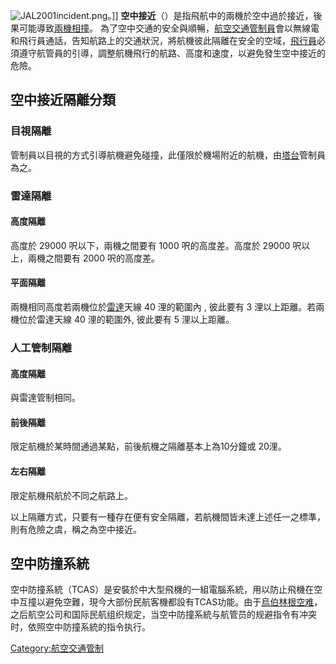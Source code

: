 {{Expand |time=2011-02-26T18:14:41+00:00 }}
[[File:JAL2001incident.png|thumb]]。]]
'''空中接近'''（{{lang-en|Air miss}}）是指飛航中的兩機於空中過於接近，後果可能導致[[兩機相撞|兩機相撞]]。
為了空中交通的安全與順暢，[[航空交通管制員|航空交通管制員]]會以無線電和飛行員通話，告知航路上的交通狀況，將航機彼此隔離在安全的空域，[[飛行員|飛行員]]必須遵守航管員的引導，調整航機飛行的航路、高度和速度，以避免發生空中接近的危險。

== 空中接近隔離分類 ==

=== 目視隔離 ===

管制員以目視的方式引導航機避免碰撞，此僅限於機場附近的航機，由[[塔台|塔台]]管制員為之。

=== 雷達隔離 ===

==== 高度隔離 ====

高度於 29000 呎以下，兩機之間要有 1000 呎的高度差。高度於 29000 呎以上，兩機之間要有 2000 呎的高度差。

==== 平面隔離 ====

兩機相同高度若兩機位於[[雷達|雷達]]天線 40 浬的範圍內 , 彼此要有 3 浬以上距離。若兩機位於雷達天線 40 浬的範圍外, 彼此要有 5 浬以上距離。

=== 人工管制隔離 ===

==== 高度隔離 ====

與雷達管制相同。

==== 前後隔離 ====

限定航機於某時間通過某點，前後航機之隔離基本上為10分鐘或 20浬。

==== 左右隔離 ====

限定航機飛航於不同之航路上。

以上隔離方式，只要有一種存在便有安全隔離，若航機間皆未達上述任一之標準，則有危險之虞，稱之為空中接近。


== 空中防撞系統 ==
{{Main|空中防撞系統}}
空中防撞系統（TCAS）是安裝於中大型飛機的一組電腦系統，用以防止飛機在空中互撞以避免空難，現今大部份民航客機都設有TCAS功能。由于[[烏伯林根空难|烏伯林根空难]]，之后航空公司和国际民航组织规定，当空中防撞系統与航管员的规避指令有冲突时，依照空中防撞系統的指令执行。

[[Category:航空交通管制|Category:航空交通管制]]